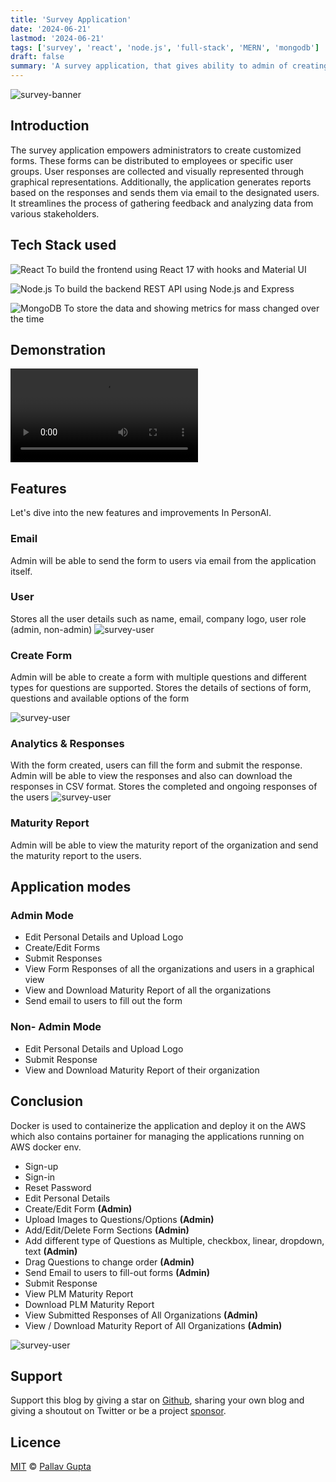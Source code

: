 ```yaml
---
title: 'Survey Application'
date: '2024-06-21'
lastmod: '2024-06-21'
tags: ['survey', 'react', 'node.js', 'full-stack', 'MERN', 'mongodb']
draft: false
summary: 'A survey application, that gives ability to admin of creating forms and these survey forms can be distributed to employees or group of users. Responses from users are recorded and shown in graphical form, that also emails the report based on responses to users.'
---
```


![survey-banner](/static/blogs/survey.png)

## Introduction

The survey application empowers administrators to create customized forms. These forms can be distributed to employees or specific user groups. User responses are collected and visually represented through graphical representations. Additionally, the application generates reports based on the responses and sends them via email to the designated users. It streamlines the process of gathering feedback and analyzing data from various stakeholders.

## Tech Stack used

![React](https://img.shields.io/badge/react-%2320232a.svg?style=for-the-badge&logo=react&logoColor=%2361DAFB)
To build the frontend using React 17 with hooks and Material UI

![Node.js](https://img.shields.io/badge/node.js-6DA55F?style=for-the-badge&logo=node.js&logoColor=white)
To build the backend REST API using Node.js and Express

![MongoDB](https://img.shields.io/badge/MongoDB-%234ea94b.svg?style=for-the-badge&logo=mongodb&logoColor=white)
To store the data and showing metrics for mass changed over the time

## Demonstration

<video controls>
  <source src="/static/blogs/demo_survey.mp4" type="video/mp4" />
  Your browser does not support the video tag.
</video>

## Features

Let's dive into the new features and improvements In PersonAI.

### Email

Admin will be able to send the form to users via email from the application itself.

### User

Stores all the user details such as name, email, company logo, user role (admin, non-admin)
![survey-user](/static/blogs/survey_user.png)

### Create Form

Admin will be able to create a form with multiple questions and different types for questions are supported.
Stores the details of sections of form, questions and available options of the form

![survey-user](/static/blogs/survey_form.png)

### Analytics & Responses

With the form created, users can fill the form and submit the response.
Admin will be able to view the responses and also can download the responses in CSV format.
Stores the completed and ongoing responses of the users
![survey-user](/static/blogs/survey_responses.png)

### Maturity Report

Admin will be able to view the maturity report of the organization and send the maturity report to the users.

## Application modes

### Admin Mode

- Edit Personal Details and Upload Logo
- Create/Edit Forms
- Submit Responses
- View Form Responses of all the organizations and users in a graphical view
- View and Download Maturity Report of all the organizations
- Send email to users to fill out the form

### Non- Admin Mode

- Edit Personal Details and Upload Logo
- Submit Response
- View and Download Maturity Report of their organization

## Conclusion

Docker is used to containerize the application and deploy it on the AWS which also contains portainer for managing the applications running on AWS docker env.

- Sign-up
- Sign-in
- Reset Password
- Edit Personal Details
- Create/Edit Form **<span className="text-red-800">(Admin)</span>**
- Upload Images to Questions/Options **<span className="text-red-800">(Admin)</span>**
- Add/Edit/Delete Form Sections **<span className="text-red-800">(Admin)</span>**
- Add different type of Questions as Multiple, checkbox, linear, dropdown, text **<span className="text-red-800">(Admin)</span>**
- Drag Questions to change order **<span className="text-red-800">(Admin)</span>**
- Send Email to users to fill-out forms **<span className="text-red-800">(Admin)</span>**
- Submit Response
- View PLM Maturity Report
- Download PLM Maturity Report
- View Submitted Responses of All Organizations **<span className="text-red-800">(Admin)</span>**
- View / Download Maturity Report of All Organizations **<span className="text-red-800">(Admin)</span>**

![survey-user](/static/blogs/survey_conclusion.png)

## Support

Support this blog by giving a star on [Github](https://github.com/pgupta1795), sharing your own blog and giving a shoutout on Twitter or be a project [sponsor](https://github.com/sponsors/pgupta1795).

## Licence

[MIT](https://github.com/pgupta1795) © [Pallav Gupta](https://www.pgupta1795.in)
